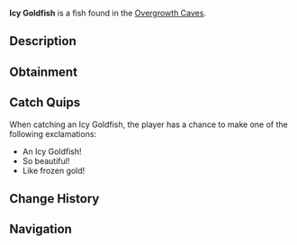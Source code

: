 {{FishInfobox
|image          = Icy Goldfish.png
|rarity         = Rare
|sea            = First Sea
|location       = [[Overgrowth Caves]]
|sublocation    = 
|sources        = Fishing Rod
|radar_location = 
|xp             = 300
|weather        = Clear
|time           = Day
|season         = Winter
|bait           = Flakes
|base_weight    = 40
|base_value     = 800
|weight_range   = 20
|base_chance    = 10
|base_resil     = 40
}}
'''Icy Goldfish''' is a {{Rarity|Rare}} fish found in the [[Overgrowth Caves]].

== Description ==
{{Description|A mystical goldfish with scales that sparkle like ice crystals in sunlight.|Bestiary Entry}}

== Obtainment ==
{{Description|Found in the cave's illuminated pools.|Bestiary Hint}}
{{Fish Availability|
Overgrowth Caves
|top_rods      = 
Leviathan's Fang Rod\76287.27\80494.33;
Krampus's Rod\70066.77\37690.35;
Trident Rod\68835.97\75856.52;
Magma Rod\65781.35\36229.04;
Ethereal Prism Rod\64284.38\59972.3;
Plastic Rod\61038.36\31952.65;
Free Spirit Rod\62963.05\69384.62;
No-Life Rod\62547.81\61545.04;
Nocturnal Rod\27546.15\37221.95;
Resourceful Rod\48954.39\46282.83;
Destiny Rod\51905.75\52518.67;
Seraphic Rod\62613.73\59372.02;
Rod Of The Forgotten Fang\58626\55694.39;
Challenger's Rod\56814.08\55076.46;
Rod Of The Depths\52870.33\50511.3;
Zeus Rod\51596.04\50781.72;
Rod Of The Exalted One\51558.03\49520.66;
Verdant Shear Rod\50580.57\50366.67;
Blazebringer Rod\49000.81\48227.46;
Depthseeker Rod\46501.61\46488.21;
Avalanche Rod\41909.7\41964.22;
Volcanic Rod\40204.7\39716.83;
Steady Rod\13831.35\14580.38
|recommended   = Trident Rod
}}

== Catch Quips ==
When catching an Icy Goldfish, the player has a chance to make one of the following exclamations:
* An Icy Goldfish!
* So beautiful!
* Like frozen gold!

== Change History ==
{{Change History|{{subst:Current Version}}}}

== Navigation ==
{{Fish Navbox|Overgrowth Caves}}